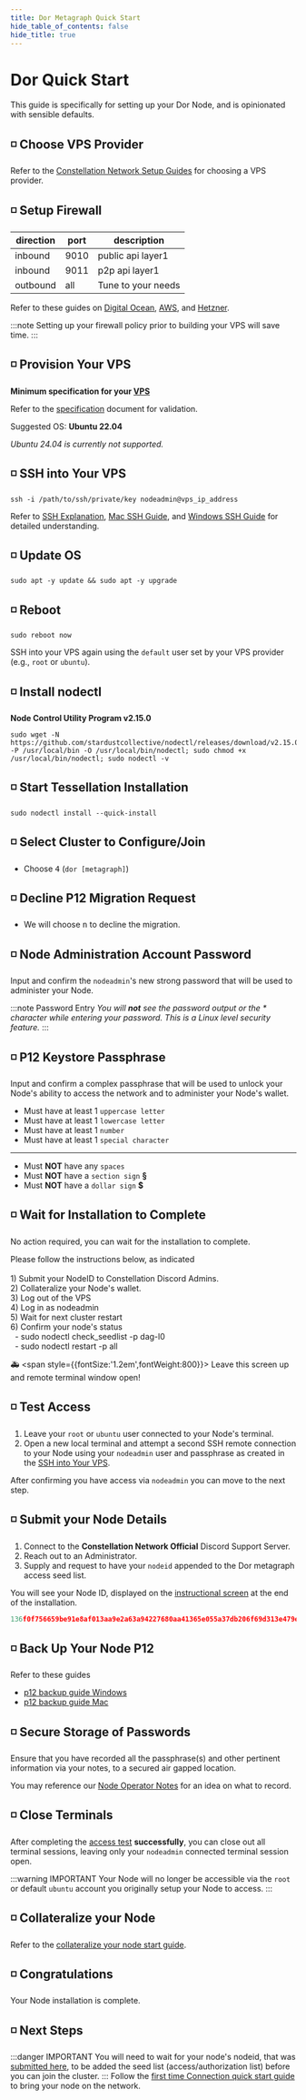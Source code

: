 ```yaml
---
title: Dor Metagraph Quick Start
hide_table_of_contents: false
hide_title: true
---
```


# Dor Quick Start

This guide is specifically for setting up your Dor Node, and is opinionated with sensible defaults.

## ◽ Choose VPS Provider
Refer to the [Constellation Network Setup Guides](/validate/setup-guides/) for choosing a VPS provider.

## ◽ Setup Firewall
| direction       | port  | description
|-----------------|-------| -----------
| inbound | 9010 | public api layer1
| inbound | 9011 | p2p api layer1
| outbound  | all | Tune to your needs

Refer to these guides on [Digital Ocean](/validate/setup-guides/do/sg-droplet), [AWS](/validate/setup-guides/aws/sg), and [Hetzner](https://docs.hetzner.com/cloud/firewalls/getting-started/creating-a-firewall/).

:::note
Setting up your firewall policy prior to building your VPS will save time.
:::

## ◽ Provision Your VPS

**Minimum specification for your [VPS](/validate/validator/vps)**

Refer to the [specification](/validate/validator/specs#dor-metagraph-node-hardware-requirements) document for validation.

Suggested OS: **Ubuntu 22.04**

*Ubuntu 24.04 is currently not supported.*

## ◽ SSH into Your VPS
```
ssh -i /path/to/ssh/private/key nodeadmin@vps_ip_address
```
Refer to [SSH Explanation](/validate/validator/ssh-keys), [Mac SSH Guide](/validate/resources/accessMac), and [Windows SSH Guide](/validate/resources/accessWin)
for detailed understanding.

## ◽ Update OS
```
sudo apt -y update && sudo apt -y upgrade
```

## ◽ Reboot
```
sudo reboot now
```
SSH into your VPS again using the `default` user set by your VPS provider (e.g., `root` or `ubuntu`).

## ◽ Install nodectl 
**Node Control Utility Program v2.15.0**
```
sudo wget -N https://github.com/stardustcollective/nodectl/releases/download/v2.15.0/nodectl_x86_64 -P /usr/local/bin -O /usr/local/bin/nodectl; sudo chmod +x /usr/local/bin/nodectl; sudo nodectl -v
```

## ◽ Start Tessellation Installation
```
sudo nodectl install --quick-install
```

## ◽ Select Cluster to Configure/Join

- Choose <kbd>4</kbd> (`dor [metagraph]`)

## ◽ Decline P12 Migration Request

- We will choose <kbd>n</kbd> to decline the migration.

## ◽ Node Administration Account Password

Input and confirm the `nodeadmin`'s new strong password that will be used to administer your Node.

:::note Password Entry
  *You will **not** see the password output or the \* character while entering your password. This is a Linux level security feature.*
:::

## ◽ P12 Keystore Passphrase

Input and confirm a complex passphrase that will be used to unlock 
your Node's ability to access the network and to administer your Node's wallet.

- Must have at least 1 `uppercase letter`
- Must have at least 1 `lowercase letter`
- Must have at least 1 `number`
- Must have at least 1 `special character`

<hr style={{width:`55%`}}/>

- Must **NOT** have any `spaces`
- Must **NOT** have a `section sign` **&#167;**
- Must **NOT** have a `dollar sign` **$**

## ◽ Wait for Installation to Complete

No action required, you can wait for the installation to complete.

<MacWindow>
Please follow the instructions below, as indicated<br />
<br />
1) Submit your NodeID to Constellation Discord Admins.<br />
2) Collateralize your Node's wallet.<br />
3) Log out of the VPS<br />
4) Log in as nodeadmin<br />
5) Wait for next cluster restart<br />
6) Confirm your node's status<br />
&nbsp;&nbsp;- sudo nodectl check_seedlist -p dag-l0<br />
&nbsp;&nbsp;- sudo nodectl restart -p all<br />
</MacWindow>

🚑 <span style={{fontSize:'1.2em',fontWeight:800}}>&nbsp;Leave this screen up and remote terminal window open!</span>

## ◽ Test Access 
1. Leave your `root` or `ubuntu` user connected to your Node's terminal. 
1. Open a new local terminal and attempt a second SSH remote connection to your Node using your `nodeadmin` user and passphrase as created in the [SSH into Your VPS](#-ssh-into-your-vps).

After confirming you have access via `nodeadmin` you can move to the next step.

## ◽ Submit your Node Details

1. Connect to the **Constellation Network Official** Discord Support Server.  
1. Reach out to an Administrator.
1. Supply and request to have your `nodeid` appended to the Dor metagraph access seed list.

You will see your Node ID, displayed on the [instructional screen](#-wait-for-installation-to-complete) at the end of the installation.

```jsx title="Example 128 length hexadecimal number."
136f0f756659be91e8af013aa9e2a63a94227680aa41365e055a37db206f69d313e479e7f37e8c9c13fa40278ddc98eab2b0130fc0cf17fdf13ca012082ba813
```

## ◽ Back Up Your Node P12
Refer to these guides
- [p12 backup guide Windows](/validate/resources/p12-backup-win)
- [p12 backup guide Mac](/validate/resources/p12-backup-mac) 

## ◽ Secure Storage of Passwords
Ensure that you have recorded all the passphrase(s) and other pertinent information via your notes, to a secured air gapped location.

You may reference our [Node Operator Notes](/validate/resources/nodectl-notes) for an idea on what to record.

## ◽ Close Terminals
After completing the [access test](#-test-access) **successfully**, you can close out all terminal sessions, leaving only your `nodeadmin` connected terminal session open.

:::warning IMPORTANT 
Your Node will no longer be accessible via the `root` or default `ubuntu` account you originally setup your Node to access.
:::

## ◽ Collateralize your Node
Refer to the [collateralize your node start guide](/validate/quick-start/collateralize-quickstart).

## ◽ Congratulations 
Your Node installation is complete.

## ◽ Next Steps
:::danger IMPORTANT
You will need to wait for your node's nodeid, that was [submitted here](#-submit-your-node-details), to be added the seed list (access/authorization list) before you can join the cluster.
:::
Follow the [first time Connection quick start guide](/validate/quick-start/online-quick-start) to bring your node on the network.